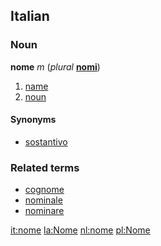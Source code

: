 ==Italian==
===Noun===
'''nome''' ''m'' (''plural'' '''[[nomi]]''')

# [[name]]
# [[noun]]

====Synonyms====
*[[sostantivo]]

===Related terms===
*[[cognome]]
*[[nominale]]
*[[nominare]]

[[it:nome]]
[[la:Nome]]
[[nl:nome]]
[[pl:Nome]]